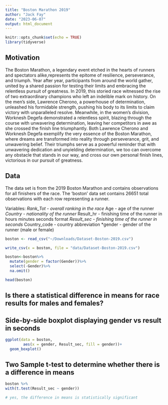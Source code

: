 ```yaml
---
title: "Boston Marathon 2019"
author: "Jack Fay"
date: "2023-06-07"
output: html_document
---
```


```r
knitr::opts_chunk$set(echo = TRUE)
library(tidyverse)
```

## Motivation

The Boston Marathon, a legendary event etched in the hearts of runners and 
spectators alike,represents the epitome of resilience, perseverance, and 
triumph. Year after year, participants from around the world gather, united by
a shared passion for testing their limits and embracing the relentless pursuit 
of greatness. In 2019, this storied race witnessed the rise of two extraordinary
champions who left an indelible mark on history. On the men's side, 
Lawrence Cherono, a powerhouse of determination, unleashed his formidable 
strength, pushing his body to its limits to claim victory with unparalleled 
resolve. Meanwhile, in the women's division, Worknesh Degefa demonstrated a 
relentless spirit, blazing through the course with unwavering determination, 
leaving her competitors in awe as she crossed the finish line triumphantly. 
Both Lawrence Cherono and Worknesh Degefa exemplify the very essence of the 
Boston Marathon, where dreams are transformed into reality through perseverance,
grit, and unwavering belief. Their triumphs serve as a powerful reminder that
with unwavering dedication and unyielding determination, we too can overcome any
obstacle that stands in our way, and cross our own personal finish lines, 
victorious in our pursuit of greatness.

## Data

The data set is from the 2019 Boston Marathon and contains observations for all finishers of the race.
The 'boston' data set contains 26651 total observations with each row representing a runner. 


Variables:
*Rank_Tot - overall ranking in the race
*Age - age of the runner 
*Country - nationality of the runner 
*Result_hr - finishing time of the runner in hours minutes seconds format
*Result_sec - finishing time of the runner in seconds 
*Country_code - country abbreviation 
*gender - gender of the runner (male or female)

```r
boston <- read_csv("~/Downloads/Dataset-Boston-2019.csv")

write_csv(x = boston, file = "data/Dataset-Boston-2019.csv")
```

```r
boston<-boston%>%
  mutate(gender = factor(Gender))%>%
  select(-Gender)%>%
  na.omit()

head(boston)
```

## Is there a statistical difference in means for race results for males and females?


## Side-by-side boxplot displaying gender vs result in seconds 
```r
ggplot(data = boston, 
        aes(x = gender, Result_sec, fill = gender))+
  geom_boxplot()
```

## Two Sample t-test to determine whether there is a difference in means
```r
boston %>%
with(t.test(Result_sec ~ gender))

# yes, the difference in means is statistically significant 
```









